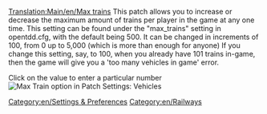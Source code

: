 [[Translation:Main/en/Max trains]]
This patch allows you to increase or decrease the maximum amount of trains per player in the game at any one time. This setting can be found under the "max_trains" setting in opentdd.cfg, with the default being 500. It can be changed in increments of 100, from 0 up to 5,000 (which is more than enough for anyone) If you change this setting, say, to 100, when you already have 101 trains in-game, then the game will give you a 'too many vehicles in game' error.

Click on the value to enter a particular number
[[File:en/Maxvehiclestrain.png|frame|Max Train option in Patch Settings: Vehicles]]

[[Category:en/Settings & Preferences]]
[[Category:en/Railways]]